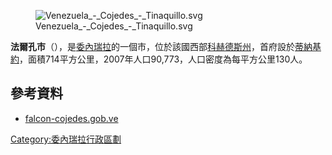 [[Image:Venezuela_-_Cojedes_-_Tinaquillo.svg|right]]

'''法爾孔市'''（{{lang-es|Municipio Tinaquillo}}），是[[委內瑞拉|委內瑞拉]]的一個市，位於該國西部[[科赫德斯州|科赫德斯州]]，首府設於[[蒂納基約|蒂納基約]]，面積714平方公里，2007年人口90,773，人口密度為每平方公里130人。

==參考資料==
*[http://falcon-cojedes.gob.ve/portal-alcaldias/ falcon-cojedes.gob.ve] {{Wayback|url=http://falcon-cojedes.gob.ve/portal-alcaldias/ |date=20220102131827 }} {{es icon}}

{{Venezuela-geo-stub}}
[[Category:委內瑞拉行政區劃|Category:委內瑞拉行政區劃]]